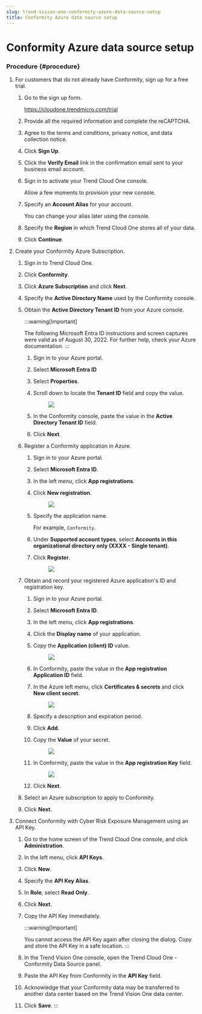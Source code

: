 ```yaml
---
slug: trend-vision-one-conformity-azure-data-source-setup
title: Conformity Azure data source setup
---
```

# Conformity Azure data source setup

### Procedure {#procedure}

1.  For customers that do not already have Conformity, sign up for a free trial.

    1.  Go to the sign up form.

        <https://cloudone.trendmicro.com/trial>

    2.  Provide all the required information and complete the reCAPTCHA.

    3.  Agree to the terms and conditions, privacy notice, and data collection notice.

    4.  Click **Sign Up**.

    5.  Click the **Verify Email** link in the confirmation email sent to your business email account.

    6.  Sign in to activate your Trend Cloud One console.

        Allow a few moments to provision your new console.

    7.  Specify an **Account Alias** for your account.

        You can change your alias later using the console.

    8.  Specify the **Region** in which Trend Cloud One stores all of your data.

    9.  Click **Continue**.

2.  Create your Conformity Azure Subscription.

    1.  Sign in to Trend Cloud One.

    2.  Click **Conformity**.

    3.  Click **Azure Subscription** and click **Next**.

    4.  Specify the **Active Directory Name** used by the Conformity console.

    5.  Obtain the **Active Directory Tenant ID** from your Azure console.

        :::warning[Important]

        The following Microsoft Entra ID instructions and screen captures were valid as of August 30, 2022. For further help, check your Azure documentation.
        :::

        1.  Sign in to your Azure portal.

        2.  Select **Microsoft Entra ID**

        3.  Select **Properties**.

        4.  Scroll down to locate the **Tenant ID** field and copy the value.

            <figure>
            <img src="./images/azureOverviewTenantID=20220830092828.webp" />
            </figure>

        5.  In the Conformity console, paste the value in the **Active Directory Tenant ID** field.

        6.  Click **Next**.

    6.  Register a Conformity application in Azure.

        1.  Sign in to your Azure portal.

        2.  Select **Microsoft Entra ID**.

        3.  In the left menu, click **App registrations**.

        4.  Click **New registration**.

            <figure>
            <img src="./images/azureNewAppRegistration=20220830093035.webp" />
            </figure>

        5.  Specify the application name.

            For example, `Conformity`.

        6.  Under **Supported account types**, select **Accounts in this organizational directory only (XXXX - Single tenant)**.

        7.  Click **Register**.

            <figure>
            <img src="./images/azureAppRegister=20220830093131.webp" />
            </figure>

    7.  Obtain and record your registered Azure application's ID and registration key.

        1.  Sign in to your Azure portal.

        2.  Select **Microsoft Entra ID**.

        3.  In the left menu, click **App registrations**.

        4.  Click the **Display name** of your application.

        5.  Copy the **Application (client) ID** value.

            <figure>
            <img src="./images/azureAppIDfield=20220830093535.webp" />
            </figure>

        6.  In Conformity, paste the value in the **App registration Application ID** field.

        7.  In the Azure left menu, click **Certificates & secrets** and click **New client secret**.

            <figure>
            <img src="./images/azureNewClientSecret=20220830093838.webp" />
            </figure>

        8.  Specify a description and expiration period.

        9.  Click **Add**.

        10. Copy the **Value** of your secret.

            <figure>
            <img src="./images/aAzureAppcertificateSecrets=20220830092929.webp" />
            </figure>

        11. In Conformity, paste the value in the **App registration Key** field.

            <figure>
            <img src="./images/conformityAppRegister=20220830094040.webp" />
            </figure>

        12. Click **Next**.

    8.  Select an Azure subscription to apply to Conformity.

    9.  Click **Next**.

3.  Connect Conformity with Cyber Risk Exposure Management using an API Key.

    1.  Go to the home screen of the Trend Cloud One console, and click **Administration**.

    2.  In the left menu, click **API Keys**.

    3.  Click **New**.

    4.  Specify the **API Key Alias**.

    5.  In **Role**, select **Read Only**.

    6.  Click **Next**.

    7.  Copy the API Key immediately.

        :::warning[Important]

        You cannot access the API Key again after closing the dialog. Copy and store the API Key in a safe location.
        :::

    8.  In the Trend Vision One console, open the Trend Cloud One - Conformity Data Source panel.

    9.  Paste the API Key from Conformity in the **API Key** field.

    10. Acknowledge that your Conformity data may be transferred to another data center based on the Trend Vision One data center.

    11. Click **Save**.
:::
